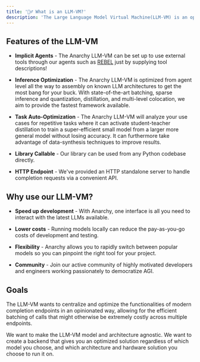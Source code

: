 ```yaml
---
title: '💁‍♂️ What is an LLM-VM?'
description: 'The Large Language Model Virtual Machine(LLM-VM) is an optimized backend for managing LLMs. It serves to facilitate communication and coordination between data, language models(running on the CPU), prompts, and various tools to streamline AGI development.'
---
```


## Features of the LLM-VM
- **Implicit Agents** - The Anarchy LLM-VM can be set up to use external tools through our agents such as [REBEL](../get_started/quickstart/agents) just by supplying tool descriptions!

- **Inference Optimization** - The Anarchy LLM-VM is optimized from agent level all the way to assembly on known LLM architectures to get the most bang for your buck. With state-of-the-art batching, sparse inference and quantization, distillation, and multi-level colocation, we aim to provide the fastest framework available.

- **Task Auto-Optimization** - The Anarchy LLM-VM will analyze your use cases for repetitive tasks where it can activate student-teacher distillation to train a super-efficient small model from a larger more general model without losing accuracy. It can furthermore take advantage of data-synthesis techniques to improve results.

- **Library Callable** - Our library can be used from any Python codebase directly.

- **HTTP Endpoint** - We've provided an HTTP standalone server to handle completion requests via a convenient API.


## Why use our LLM-VM?

- **Speed up development** - With Anarchy, one interface is all you need to interact with the latest LLMs available.

- **Lower costs** - Running models locally can reduce the pay-as-you-go costs of development and testing.

- **Flexibility** - Anarchy allows you to rapidly switch between popular models so you can pinpoint the right tool for your project.

- **Community** - Join our active community of highly motivated developers and engineers working passionately to democratize AGI.

## Goals
The LLM-VM wants to centralize and optimize the functionalities of modern completion endpoints in an opinionated way, allowing for the efficient batching of calls that might otherwise be extremely costly across multiple endpoints.

We want to make the LLM-VM model and architecture agnostic. We want to create a backend that gives you an optimized solution regardless of which model you choose, and which architecture and hardware solution you choose to run it on.


